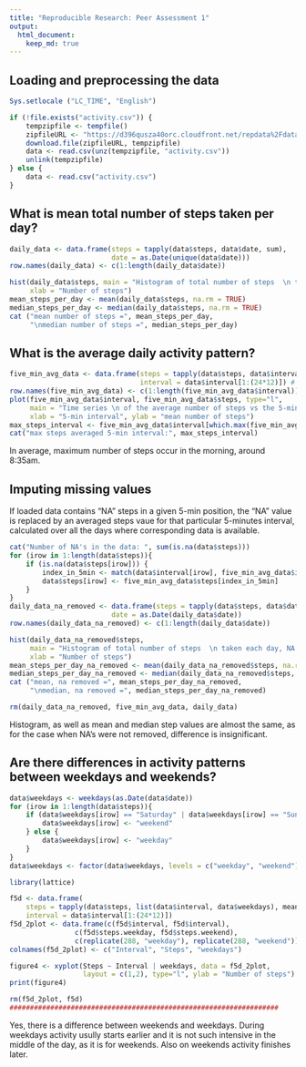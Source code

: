 ```yaml
---
title: "Reproducible Research: Peer Assessment 1"
output: 
  html_document:
    keep_md: true
---
```



## Loading and preprocessing the data

```r
Sys.setlocale ("LC_TIME", "English")
```
```r
if (!file.exists("activity.csv")) {
    tempzipfile <- tempfile()
    zipfileURL <- "https://d396qusza40orc.cloudfront.net/repdata%2Fdata%2Factivity.zip"
    download.file(zipfileURL, tempzipfile)
    data <- read.csv(unz(tempzipfile, "activity.csv"))
    unlink(tempzipfile)
} else {
    data <- read.csv("activity.csv")
}

```


## What is mean total number of steps taken per day?
```r
daily_data <- data.frame(steps = tapply(data$steps, data$date, sum), 
                         date = as.Date(unique(data$date)))
row.names(daily_data) <- c(1:length(daily_data$date))

hist(daily_data$steps, main = "Histogram of total number of steps  \n taken each day", 
     xlab = "Number of steps")
mean_steps_per_day <- mean(daily_data$steps, na.rm = TRUE)
median_steps_per_day <- median(daily_data$steps, na.rm = TRUE)
cat ("mean number of steps =", mean_steps_per_day, 
     "\nmedian number of steps =", median_steps_per_day)
```

## What is the average daily activity pattern?
```r
five_min_avg_data <- data.frame(steps = tapply(data$steps, data$interval, mean, na.rm=TRUE),
                                interval = data$interval[1:(24*12)]) # 24 hours 12 5-mins per hour
row.names(five_min_avg_data) <- c(1:length(five_min_avg_data$interval))
plot(five_min_avg_data$interval, five_min_avg_data$steps, type="l", 
     main = "Time series \n of the average number of steps vs the 5-minute interval", 
     xlab = "5-min interval", ylab = "mean number of steps")
max_steps_interval <- five_min_avg_data$interval[which.max(five_min_avg_data$steps)]
cat("max steps averaged 5-min interval:", max_steps_interval)
```
In average, maximum number of steps occur in the morning, around 8:35am.


## Imputing missing values
If loaded data contains "NA" steps in a given 5-min position, the "NA" value is replaced by an averaged steps vaue for that particular 5-minutes interval, calculated over all the days where corresponding data is available.
```r
cat("Number of NA's in the data: ", sum(is.na(data$steps)))
for (irow in 1:length(data$steps)){
    if (is.na(data$steps[irow])) { 
        index_in_5min <- match(data$interval[irow], five_min_avg_data$interval)
        data$steps[irow] <- five_min_avg_data$steps[index_in_5min]
    }
}
daily_data_na_removed <- data.frame(steps = tapply(data$steps, data$date, sum), 
                         date = as.Date(daily_data$date))
row.names(daily_data_na_removed) <- c(1:length(daily_data$date))

hist(daily_data_na_removed$steps, 
     main = "Histogram of total number of steps  \n taken each day, NA's removed",
     xlab = "Number of steps")
mean_steps_per_day_na_removed <- mean(daily_data_na_removed$steps, na.rm = TRUE)
median_steps_per_day_na_removed <- median(daily_data_na_removed$steps, na.rm = TRUE)
cat ("mean, na removed =", mean_steps_per_day_na_removed, 
     "\nmedian, na removed =", median_steps_per_day_na_removed)
```
```r
rm(daily_data_na_removed, five_min_avg_data, daily_data)
```
Histogram, as well as mean and median step values are almost the same, as for the case when NA's were not removed, difference is insignificant.


## Are there differences in activity patterns between weekdays and weekends?
```r
data$weekdays <- weekdays(as.Date(data$date))
for (irow in 1:length(data$steps)){
    if (data$weekdays[irow] == "Saturday" | data$weekdays[irow] == "Sunday"){
        data$weekdays[irow] <- "weekend"
    } else {
        data$weekdays[irow] <- "weekday"
    }
}
data$weekdays <- factor(data$weekdays, levels = c("weekday", "weekend"))

library(lattice)

f5d <- data.frame(
    steps = tapply(data$steps, list(data$interval, data$weekdays), mean, na.rm=TRUE),
    interval = data$interval[1:(24*12)])
f5d_2plot <- data.frame(c(f5d$interval, f5d$interval), 
                c(f5d$steps.weekday, f5d$steps.weekend), 
                c(replicate(288, "weekday"), replicate(288, "weekend")))
colnames(f5d_2plot) <- c("Interval", "Steps", "weekdays")

figure4 <- xyplot(Steps ~ Interval | weekdays, data = f5d_2plot, 
                  layout = c(1,2), type="l", ylab = "Number of steps")
print(figure4)
```
```r
rm(f5d_2plot, f5d)
##################################################################
```
Yes, there is a difference between weekends and weekdays. During weekdays activity usully starts earlier and it is not such intensive in the middle of the day, as it is for weekends. Also on weekends activity finishes later.

